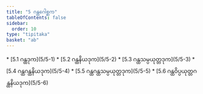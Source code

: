 ```yaml
---
title: "5 ဂန္ထဂေါစ္ဆက"
tableOfContents: false
sidebar:
  order: 10
type: "tipitaka"
basket: "ab"
---
```



<DynamicBreadcrumb />



<TableOfContents>
* [5.1 ဂန္ထဒုက](5/5-1)
* [5.2 ဂန္ထနိယဒုက](5/5-2)
* [5.3 ဂန္ထသမ္ပယုတ္တဒုက](5/5-3)
* [5.4 ဂန္ထဂန္ထနိယဒုက](5/5-4)
* [5.5 ဂန္ထဂန္ထသမ္ပယုတ္တဒုက](5/5-5)
* [5.6 ဂန္ထဝိပ္ပယုတ္တဂန္ထနိယဒုက](5/5-6)
</TableOfContents>